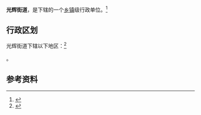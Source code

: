 {{中国乡级行政区|21/01/14/016/000}}

'''光辉街道'''，是{{PRC admin/fullname|21/01/14/016/000|3}}下辖的一个[[乡镇|乡镇]]级行政单位。<ref>{{PRC admin/ref sgc|{{PRC admin/parent|21/01/14/016/000}}}}</ref>

== 行政区划 ==

光辉街道下辖以下地区：<ref>{{PRC admin/ref sgc|21/01/14/016/000}}</ref>

{{PRC admin/children|21/01/14/016/000}}。

== 参考资料 ==

{{reflist}}

{{行政区划小作品}}
{{PRC admin/navcat|21/01/14/016/000}}